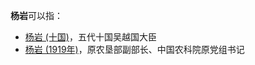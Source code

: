 '''杨岩'''可以指：
* [[杨岩_(十国)|杨岩 (十国)]]，五代十国吴越国大臣
* [[杨岩_(1919年)|杨岩 (1919年)]]，原农垦部副部长、中国农科院原党组书记

{{disambig|cat=二字楊姓人名消歧義|yan}}